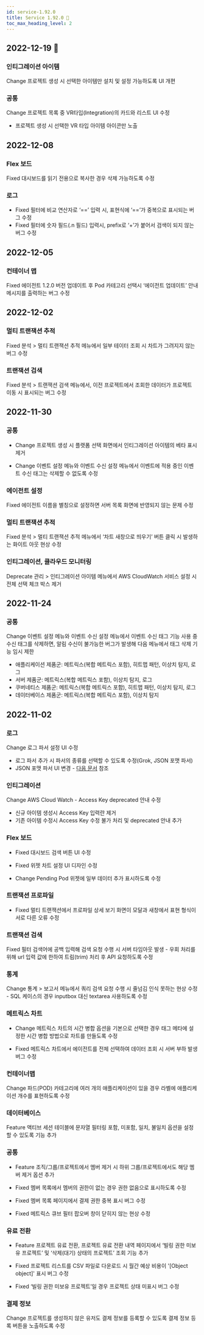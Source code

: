 ```yaml
---
id: service-1.92.0
title: Service 1.92.0 🚀
toc_max_heading_level: 2
---
```



## 2022-12-19 🚀

### 인티그레이션 아이템

<Status>Change</Status> 프로젝트 생성 시 선택한 아이템만 설치 및 설정 가능하도록 UI 개편

### 공통

<Status>Change</Status> 프로젝트 목록 중 VR타입(Integration)의 카드와 리스트 UI 수정 

* 프로젝트 생성 시 선택한 VR 타입 아이템 아이콘만 노출
<!-- 프로젝트 목록 중 VR타입(Integration)의 카드/리스트 UI 수정 - 인티그레이션 아이템 아이콘 목록 → 프로젝트 생성 시 선택한 아이템 아이콘만 노출  -->

## 2022-12-08

### Flex 보드

<Status>Fixed</Status> 대시보드를 읽기 전용으로 복사한 경우 삭제 가능하도록 수정

### 로그

* <Status>Fixed</Status> 필터에 비교 연산자로 ‘==’ 입력 시, 표현식에 ‘==’가 중복으로 표시되는 버그 수정
* <Status>Fixed</Status> 필터에 숫자 필드(.n 필드) 입력시, prefix로 ‘+’가 붙어서 검색이 되지 않는 버그 수정

## 2022-12-05

### 컨테이너 맵

<Status>Fixed</Status> 에이전트 1.2.0 버전 업데이트 후 Pod 카테고리 선택시 ‘에이전트 업데이트’ 안내 메시지를 출력하는 버그 수정

## 2022-12-02

### 멀티 트랜잭션 추적

<Status>Fixed</Status> <UI>분석</UI> > <UI>멀티 트랜잭션 추적</UI> 메뉴에서 일부 테이터 조회 시 차트가 그려지지 않는 버그 수정

### 트랜잭션 검색

<Status>Fixed</Status> <UI>분석</UI> > <UI>트랜잭션 검색</UI> 메뉴에서, 이전 프로젝트에서 조회한 데이터가 프로젝트 이동 시 표시되는 버그 수정

## 2022-11-30

### 공통

* <Status>Change</Status> 프로젝트 생성 시 플랫폼 선택 화면에서 인티그레이션 아이템의 베타 표시 제거

* <Status>Change</Status> <UI>이벤트 설정</UI> 메뉴와 <UI>이벤트 수신 설정</UI> 메뉴에서 이벤트에 적용 중인 <UI>이벤트 수신 태그</UI>는 삭제할 수 없도록 수정

### 에이전트 설정

<Status>Fixed</Status> 에이전트 이름을 별칭으로 설정하면 서버 목록 화면에 반영되지 않는 문제 수정

### 멀티 트랜잭션 추적

<Status>Fixed</Status> <UI>분석</UI> > <UI>멀티 트랜잭션 추적</UI> 메뉴에서 ‘차트 새창으로 띄우기’ 버튼 클릭 시 발생하는 화이트 아웃 현상 수정

### 인티그레이션, 클라우드 모니터링

<Status>Deprecate</Status> <UI>관리</UI> > <UI>인티그레이션 아이템</UI> 메뉴에서 AWS CloudWatch 서비스 설정 시 <UI>전체 선택</UI> 체크 박스 제거

## 2022-11-24

### 공통

<Status>Change</Status> <UI>이벤트 설정</UI> 메뉴와 <UI>이벤트 수신 설정</UI> 메뉴에서 <UI>이벤트 수신 태그</UI> 기능 사용 중 수신 태그를 삭제하면, 알림 수신이 불가능한 버그가 발생해 다음 메뉴에서 태그 삭제 기능 임시 제한

* 애플리케이션 제품군: 메트릭스(복합 메트릭스 포함), 히트맵 패턴, 이상치 탐지, 로그
* 서버 제품군: 메트릭스(복합 메트릭스 포함), 이상치 탐지, 로그
* 쿠버네티스 제품군: 메트릭스(복합 메트릭스 포함), 히트맵 패턴, 이상치 탐지, 로그
* 데이터베이스 제품군: 메트릭스(복합 메트릭스 포함), 이상치 탐지

## 2022-11-02

### 로그

<Status>Change</Status> 로그 파서 설정 UI 수정

* 로그 파서 추가 시 파서의 종류를 선택할 수 있도록 수정(Grok, JSON 포맷 파서)
* JSON 포맷 파서 UI 변경 - [다음 문서](../../log/log-setting) 참조

### 인티그레이션

<Status>Change</Status> AWS Cloud Watch - Access Key deprecated 안내 수정

* 신규 아이템 생성시 Access Key 입력란 제거
* 기존 아이템 수정시 Access Key 수정 불가 처리 및 deprecated 안내 추가

### Flex 보드

* <Status>Fixed</Status> 대시보드 검색 버튼 UI 수정

* <Status>Fixed</Status> 위젯 차트 설정 UI 디자인 수정

* <Status>Change</Status> Pending Pod 위젯에 일부 데이터 추가 표시하도록 수정

### 트랜잭션 프로파일

* <Status>Fixed</Status> 멀티 트랜잭션에서 프로파일 상세 보기 화면이 모달과 새창에서 표현 형식이 서로 다른 오류 수정

### 트랜잭션 검색

<Status>Fixed</Status> 필터 검색어에 공백 입력해 검색 요청 수행 시 서버 타임아웃 발생 - 우회 처리를 위해 url 입력 값에 한하여 트림(trim) 처리 후 API 요청하도록 수정

### 통계

<Status>Change</Status> <UI>통계</UI> > <UI>보고서</UI> 메뉴에서 쿼리 검색 요청 수행 시 줄넘김 인식 못하는 현상 수정 - SQL 케이스의 경우 inputbox 대신 textarea 사용하도록 수정

### 메트릭스 차트

* <Status>Change</Status> 메트릭스 차트의 <UI>시간 병합</UI> 옵션을 <UI>기본</UI>으로 선택한 경우 태그 메타에 설정한 시간 병합 방법으로 차트를 만들도록 수정

* <Status>Fixed</Status> 메트릭스 차트에서 에이전트를 전체 선택하여 데이터 조회 시 서버 부하 발생 버그 수정

### 컨테이너맵

<Status>Change</Status> 파드(POD) 카테고리에 여러 개의 애플리케이션이 있을 경우 라벨에 애플리케이션 개수를 표현하도록 수정

<!-- <Status>Change</Status> 컨테이너맵 데이터의 duration을 **front.config** 파일에서도 설정할 수 있도록 수정 -->

### 데이터베이스

<Status>Feature</Status> 액티브 세션 테이블에 문자열 필터링 <UI>포함</UI>, <UI>미포함</UI>, <UI>일치</UI>, <UI>불일치</UI> 옵션을 설정할 수 있도록 기능 추가

### 공통

* <Status>Feature</Status> 조직/그룹/프로젝트에서 멤버 제거 시 하위 그룹/프로젝트에서도 해당 멤버 제거 옵션 추가

* <Status>Fixed</Status> 멤버 목록에서 멤버의 권한이 없는 경우 <UI>권한 없음</UI>으로 표시하도록 수정

* <Status>Fixed</Status> 멤버 목록 페이지에서 결제 권한 중복 표시 버그 수정

* <Status>Fixed</Status> 메트릭스 큐브 필터 팝오버 창이 닫히지 않는 현상 수정

### 유료 전환

* <Status>Feature</Status> 프로젝트 유료 전환, 프로젝트 유료 전환 내역 페이지에서 ‘빌링 권한 미보유 프로젝트’ 및 ‘삭제(대기) 상태의 프로젝트’ 조회 기능 추가

* <Status>Fixed</Status> 프로젝트 리스트를 CSV 파일로 다운로드 시 월간 예상 비용이 '[Object object]' 표시 버그 수정

* <Status>Fixed</Status> ‘빌링 권한 미보유 프로젝트’일 경우 프로젝트 상태 미표시 버그 수정

### 결제 정보

<Status>Change</Status> 프로젝트를 생성하지 않은 유저도 결제 정보를 등록할 수 있도록 결제 정보 등록 버튼을 노출하도록 수정